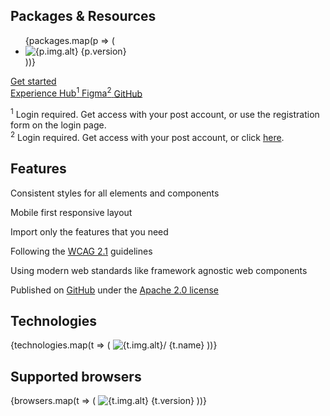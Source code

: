 
<Meta of={IntroductionStories} />

<div className="mt-56 text-center px-16">
  <h2 className="h3">Packages &amp; Resources</h2>
  <ul className="mt-32 tile-wrapper" role="list">
    {packages.map(p => (
      <li key={p.name}>
        <ti-le title={p.name} href={p.link.github.href} ariaLabel={p.link.github.ariaLabel}>
          <img src={p.img.src} alt={p.img.alt} />
          <span>{p.version}</span>
        </ti-le>
      </li>
    ))}
  </ul>
  <div className="mt-16 mb-16 d-flex gap-8 flex-wrap justify-content-center">
    <div className="mt-32 mb-16 w-full">
      <a
        className="btn btn-primary btn-lg"
        href="/?path=/docs/dfc70c3b-4726-406b-8a41-af5738c89d05--docs"
      >
        Get started
      </a>
    </div>
    <a
      href="https://www.experience-hub.ch/document/2803"
      rel="noopener"
      className="btn btn-secondary"
    >
      <span>
        Experience Hub<sup>1</sup>
      </span>
    </a>
    <a
      href="https://www.figma.com/files/1052961410179009444/project/45002065/Web"
      rel="noopener"
      className="btn btn-secondary"
    >
      <span>
        Figma<sup>2</sup>
      </span>
    </a>
    <a
      href="https://github.com/swisspost/design-system"
      rel="noopener"
      className="btn btn-secondary"
    >
      <span>GitHub</span>
    </a>
  </div>
  <p className="mb-0 fs-9"><sup>1</sup> Login required. Get access with your post account, or use the registration form on the login page.<br /><sup>2</sup> Login required. Get access with your post account, or click <a href="mailto:ux@post.ch?subject=I need access to Figma&body=Hello%2C%20I%20need%20access%20to%20Figma%20%0A%E2%80%A2%20%20Project%20name%3A%20%0A%E2%80%A2%20Project%20Owner%20at%20the%20Post%20Office%20%28email%29%3A%20%0A%E2%80%A2%20Project%20Start%20Date%3A%20%0A%E2%80%A2%20Email%20address%20to%20be%20authorized%3A%20">here</a>.</p>
</div>

<div className="mt-56 py-56 light-section text-center">
  <h2 className="h3 mb-32">Features</h2>

  <div className="row g-0">
    <div className="col-md-4">
      <Feature icon="3194" title="Consistent">
        <p>Consistent styles for all elements and components</p>
      </Feature>
    </div>
    <div className="col-md-4">
      <Feature icon="2077" title="Responsive">
        <p>Mobile first responsive layout</p>
      </Feature>
    </div>
    <div className="col-md-4">
      <Feature icon="2097" title="Modular">
        <p>Import only the features that you need</p>
      </Feature>
    </div>
    <div className="col-md-4">
      <Feature icon="2136" title="Accessible">
        <p>Following the <a href="https://www.w3.org/TR/WCAG21/" rel="noopener">WCAG 2.1</a> guidelines</p>
      </Feature>
    </div>
    <div className="col-md-4">
      <Feature icon="2483" title="Modern">
        <p>Using modern web standards like framework agnostic web components</p>
      </Feature>
    </div>
    <div className="col-md-4">
      <Feature icon="2444" title="Open Source">
        <p>Published on <a href="https://github.com/swisspost/design-system" rel="noopener">GitHub</a> under the <a href="https://github.com/swisspost/design-system/blob/main/LICENSE" rel="noopener">Apache 2.0 license</a></p>
      </Feature>
    </div>
  </div>
</div>

<div className="mt-56 text-center">
  <h2 className="h3 mb-32">Technologies</h2>

  <div className="tile-wrapper">
    {technologies.map(t => (
      <ti-le href={t.href} key={t.name}>
        <img src={t.img.src} alt={t.img.alt}/>
        <span>{t.name}</span>
      </ti-le>
    ))}
  </div>
</div>

<div className="mt-56 py-56 text-center">
  <h2 className="h3 mb-32">Supported browsers</h2>

  <div className="tile-wrapper">
    {browsers.map(t => (
      <ti-le title={t.name} key={t.name}>
        <img src={t.img.src} alt={t.img.alt} />
        <span>{t.version}</span>
      </ti-le>
    ))}
  </div>
</div>
